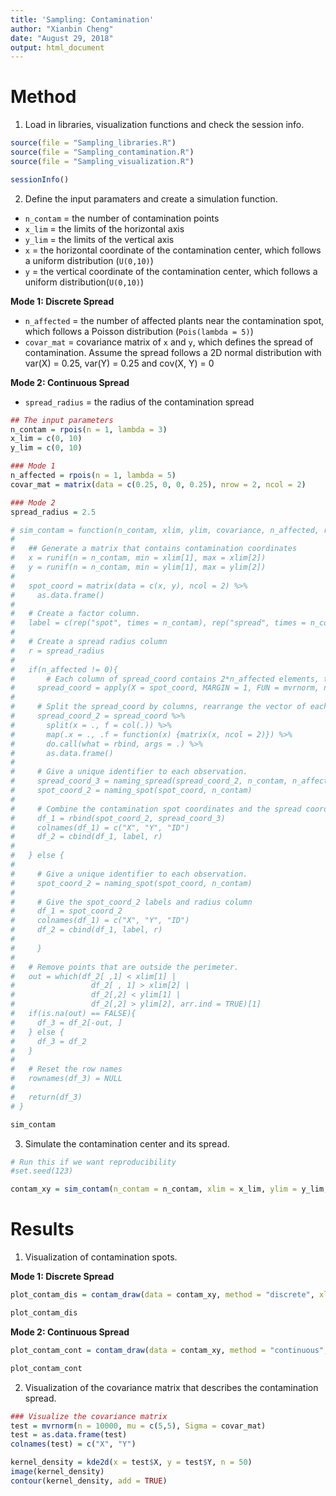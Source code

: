 ```yaml
---
title: 'Sampling: Contamination'
author: "Xianbin Cheng"
date: "August 29, 2018"
output: html_document
---
```


# Method #

1. Load in libraries, visualization functions and check the session info.

```r
source(file = "Sampling_libraries.R")
source(file = "Sampling_contamination.R")
source(file = "Sampling_visualization.R")
```

```r
sessionInfo()
```

2. Define the input paramaters and create a simulation function.

* `n_contam` = the number of contamination points  
* `x_lim` = the limits of the horizontal axis  
* `y_lim` = the limits of the vertical axis  
* `x` = the horizontal coordinate of the contamination center, which follows a uniform distribution (`U(0,10)`)
* `y` = the vertical coordinate of the contamination center, which follows a uniform distribution(`U(0,10)`)  

**Mode 1: Discrete Spread**

* `n_affected` = the number of affected plants near the contamination spot, which follows a Poisson distribution (`Pois(lambda = 5)`)   
* `covar_mat` = covariance matrix of `x` and `y`, which defines the spread of contamination. Assume the spread follows a 2D normal distribution with var(X) = 0.25, var(Y) = 0.25 and cov(X, Y) = 0  

**Mode 2: Continuous Spread**

* `spread_radius` = the radius of the contamination spread

```r
## The input parameters
n_contam = rpois(n = 1, lambda = 3)
x_lim = c(0, 10)
y_lim = c(0, 10)

### Mode 1
n_affected = rpois(n = 1, lambda = 5)
covar_mat = matrix(data = c(0.25, 0, 0, 0.25), nrow = 2, ncol = 2)

### Mode 2
spread_radius = 2.5
```

```r
# sim_contam = function(n_contam, xlim, ylim, covariance, n_affected, radius){
#   
#   ## Generate a matrix that contains contamination coordinates
#   x = runif(n = n_contam, min = xlim[1], max = xlim[2])
#   y = runif(n = n_contam, min = ylim[1], max = ylim[2])
#   
#   spot_coord = matrix(data = c(x, y), ncol = 2) %>% 
#     as.data.frame()
#   
#   # Create a factor column.
#   label = c(rep("spot", times = n_contam), rep("spread", times = n_contam * n_affected))
#   
#   # Create a spread radius column
#   r = spread_radius
#   
#   if(n_affected != 0){
#       # Each column of spread_coord contains 2*n_affected elements, the first n_affected elements are random numbers generated from mat_1[1,1] and the second n_affected elements are random numbers generated from mat_1[1,2]
#     spread_coord = apply(X = spot_coord, MARGIN = 1, FUN = mvrnorm, n = n_affected, Sigma = covar_mat)
#     
#     # Split the spread_coord by columns, rearrange the vector of each list into an nx2 matrix, then combine these matrices by row.
#     spread_coord_2 = spread_coord %>%
#       split(x = ., f = col(.)) %>%
#       map(.x = ., .f = function(x) {matrix(x, ncol = 2)}) %>%
#       do.call(what = rbind, args = .) %>%
#       as.data.frame()
#     
#     # Give a unique identifier to each observation.
#     spread_coord_3 = naming_spread(spread_coord_2, n_contam, n_affected)
#     spot_coord_2 = naming_spot(spot_coord, n_contam)
#     
#     # Combine the contamination spot coordinates and the spread coordinates, and then combine the factor column and the spread radius column.
#     df_1 = rbind(spot_coord_2, spread_coord_3)
#     colnames(df_1) = c("X", "Y", "ID")
#     df_2 = cbind(df_1, label, r)
#     
#   } else {
#     
#     # Give a unique identifier to each observation.  
#     spot_coord_2 = naming_spot(spot_coord, n_contam)
#     
#     # Give the spot_coord_2 labels and radius column
#     df_1 = spot_coord_2
#     colnames(df_1) = c("X", "Y", "ID")
#     df_2 = cbind(df_1, label, r)
#     
#     }
#   
#   # Remove points that are outside the perimeter.
#   out = which(df_2[ ,1] < xlim[1] | 
#                 df_2[ , 1] > xlim[2] | 
#                 df_2[,2] < ylim[1] | 
#                 df_2[,2] > ylim[2], arr.ind = TRUE)[1]
#   if(is.na(out) == FALSE){
#     df_3 = df_2[-out, ]
#   } else {
#     df_3 = df_2
#   }
#   
#   # Reset the row names
#   rownames(df_3) = NULL
#   
#   return(df_3)
# }
```

```r
sim_contam
```


3. Simulate the contamination center and its spread.

```r
# Run this if we want reproducibility
#set.seed(123)
```

```r
contam_xy = sim_contam(n_contam = n_contam, xlim = x_lim, ylim = y_lim, covariance = covar_mat, n_affected = n_affected, radius = spread_radius) 
```

# Results #

1. Visualization of contamination spots.

**Mode 1: Discrete Spread**

```r
plot_contam_dis = contam_draw(data = contam_xy, method = "discrete", xlim = x_lim, ylim = y_lim)
```

```r
plot_contam_dis
```

**Mode 2: Continuous Spread**

```r
plot_contam_cont = contam_draw(data = contam_xy, method = "continuous", xlim = x_lim, ylim = y_lim)
```

```r
plot_contam_cont
```



2. Visualization of the covariance matrix that describes the contamination spread.

```r
### Visualize the covariance matrix
test = mvrnorm(n = 10000, mu = c(5,5), Sigma = covar_mat)
test = as.data.frame(test)
colnames(test) = c("X", "Y")

kernel_density = kde2d(x = test$X, y = test$Y, n = 50)
image(kernel_density)
contour(kernel_density, add = TRUE)
```


